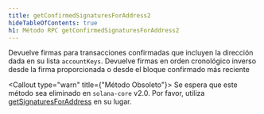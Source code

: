 ```yaml
---
title: getConfirmedSignaturesForAddress2
hideTableOfContents: true
h1: Método RPC getConfirmedSignaturesForAddress2
---
```


Devuelve firmas para transacciones confirmadas que incluyen la dirección dada en
su lista `accountKeys`. Devuelve firmas en orden cronológico inverso desde la
firma proporcionada o desde el bloque confirmado más reciente

<Callout type="warn" title={"Método Obsoleto"}>
  Se espera que este método sea eliminado en `solana-core` v2.0. Por favor,
  utiliza [getSignaturesForAddress](/docs/rpc/http/getsignaturesforaddress) en
  su lugar.
</Callout>
